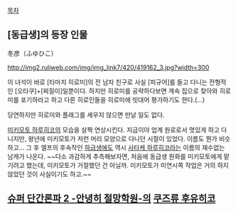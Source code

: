 [[목차]]

== [동급생]의 등장 인물 ==
冬彦（ふゆひこ）

http://img2.ruliweb.com/img/img_link7/420/419162_3.jpg?width=300

이 녀석이 바로 [타마치 히로미]의 전 남자 친구로 사실 [피규어]를 들고 다니는 전형적인 [오타쿠]+[찌질이]일뿐이다. 하지만 히로미를 공략하다보면 계속 집으로 찾아와 히로미를 포기하라고 하고 다른 히로인들을 히로미에 빗대어 평가하기도 한다.(...) 

당연하지만 히로미와 플래그를 세우지 않으면 만날 일도 없다.

[[미키모토 하루히코]]의 모습을 살짝 연상시킨다. 지금이야 업계 원로로서 멋있게 하고 다니지만, 왕년에 미키모토가 저런 머리 모양으로 다니던 시절이 있었다. 이름도 뭔가 비슷하고... 그 후 엘프의 후속작인 [[하급생]]에도 역시 [[사타케 하루히코]]라는 이름의 재수없는 남캐가 나온다. ~~다소 과감하게 추측해보자면, 처음에 동급생 원화를 미키모토에게 맡기려고 했는데, 미키모토가 거절했던 건 아닐까. 미키모토가 미연시쪽 작업은 거의 하지 않았던 것이 사실이기도 하고.~~ 

== [[슈퍼 단간론파 2 -안녕히 절망학원-]]의 [[쿠즈류 후유히코]] ==
